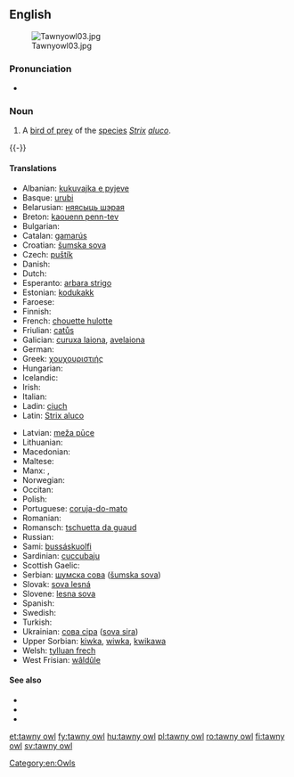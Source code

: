 ==English==
[[Image:Tawnyowl03.jpg|thumb]]

===Pronunciation===
* {{a|RP}} {{IPA|/ˈtɔːni aʊl/}}

===Noun===
{{en-noun|head=[[tawny]] [[owl]]}}

# A [[bird of prey]] of the [[species]] ''[[Strix]] [[aluco]]''.

{{-}}

====Translations====
{{trans-top|''Strix aluco''}}
* Albanian: [[kukuvajka e pyjeve]]
* Basque: [[urubi]]
* Belarusian: [[няясыць шэрая]]
* Breton: [[kaouenn penn-tev]]
* Bulgarian: {{t-|bg|горска улулица|tr=gorska ululica}}
* Catalan: [[gamarús]]
* Croatian: [[šumska sova]]
* Czech: [[puštík]]
* Danish: {{t-|da|natugle|c}}
* Dutch: {{t+|nl|bosuil|m}}
* Esperanto: [[arbara strigo]]
* Estonian: [[kodukakk]]
* Faroese: {{t-|fo|músagjóð}}
* Finnish: {{t+|fi|lehtopöllö}}
* French: [[chouette hulotte]] {{f}}
* Friulian: [[catůs]]
* Galician: [[curuxa laiona]], [[avelaiona]]
* German: {{t+|de|Waldkauz|m}}
* Greek: [[χουχουριστιής]]
* Hungarian: {{t+|hu|macskabagoly}}
* Icelandic: {{t-|is|náttugla|f}}
* Irish: {{t-|ga|ulchabhán donn}}
* Italian: {{t+|it|allocco}}
* Ladin: [[ciuch]]
* Latin: [[Strix aluco]]
{{trans-mid}}
* Latvian: [[meža pūce]]
* Lithuanian: {{t-|lt|naminė pelėda}}
* Macedonian: {{t-|mk|шумски був|tr=šumski buv}}
* Maltese: {{t-|mt|kokka}}
* Manx: {{t-|gv|hullad ghoan|f}}, {{t-|gv|hullad ouyr|f}}
* Norwegian: {{t-|no|kattugle}}
* Occitan: {{t+|oc|caús}}
* Polish: {{t+|pl|puszczyk}}
* Portuguese: [[coruja-do-mato]] {{f}}
* Romanian: {{t+|ro|huhurez}}
* Romansch: [[tschuetta da guaud]]
* Russian: {{t-|ru|неясыть серая|tr=nejasyt' seraja}}
* Sami: [[bussáskuolfi]]
* Sardinian: [[cuccubaju]]
* Scottish Gaelic: {{t-|gd|comhachag-dhonn|f}}
* Serbian: [[шумска сова]] ([[šumska sova]])
* Slovak: [[sova lesná]]
* Slovene: [[lesna sova]]
* Spanish: {{t+|es|cárabo}} {{m}}
* Swedish: {{t+|sv|kattuggla}}
* Turkish: {{t+|tr|alaca baykuş}}
* Ukrainian: [[сова сіра]] ([[sova sira]])
* Upper Sorbian: [[kiwka]], [[wiwka]], [[kwikawa]]
* Welsh: [[tylluan frech]]
* West Frisian: [[wâldûle]]
{{trans-bottom}}

====See also====
* {{pedia}}
* {{specieslite|Strix aluco}}
* {{commonslite|Strix aluco}}

[[Category:en:Owls]]

[[et:tawny owl]]
[[fy:tawny owl]]
[[hu:tawny owl]]
[[pl:tawny owl]]
[[ro:tawny owl]]
[[fi:tawny owl]]
[[sv:tawny owl]]